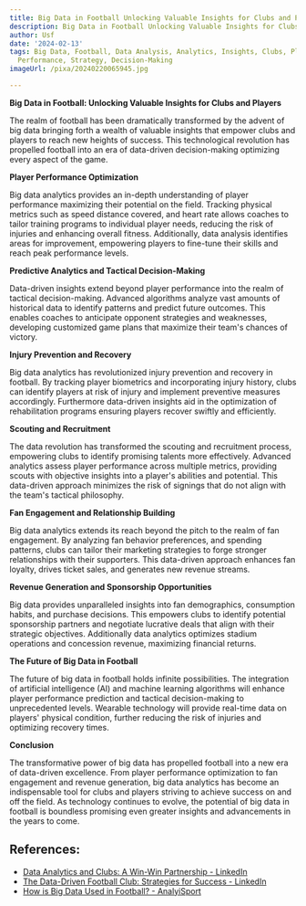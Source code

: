 ```yaml
---
title: Big Data in Football Unlocking Valuable Insights for Clubs and Players
description: Big Data in Football Unlocking Valuable Insights for Clubs and Players
author: Usf
date: '2024-02-13'
tags: Big Data, Football, Data Analysis, Analytics, Insights, Clubs, Players, Sports,
  Performance, Strategy, Decision-Making
imageUrl: /pixa/20240220065945.jpg

---
```

**Big Data in Football: Unlocking Valuable Insights for Clubs and Players**

The realm of football has been dramatically transformed by the advent of big data bringing forth a wealth of valuable insights that empower clubs and players to reach  new  heights of success. This technological revolution has  propelled football into an era of data-driven decision-making optimizing every aspect of the game.

**Player Performance Optimization**

Big data analytics provides  an in-depth understanding  of player performance maximizing their potential on the field. Tracking physical metrics such as speed distance covered, and heart rate allows coaches  to tailor training programs to individual player  needs, reducing the risk of injuries and enhancing overall fitness. Additionally, data analysis identifies  areas for improvement, empowering  players to fine-tune their skills and reach peak performance levels.

**Predictive Analytics and Tactical Decision-Making**

Data-driven insights extend beyond player performance into the realm of  tactical decision-making. Advanced algorithms analyze vast amounts  of historical data to identify patterns and predict future outcomes. This enables coaches to anticipate opponent strategies and weaknesses, developing customized game plans that maximize their team's chances of victory.

**Injury Prevention and Recovery**

Big  data analytics has revolutionized injury prevention and recovery in football. By tracking player biometrics and incorporating injury history, clubs  can identify  players at risk of injury and implement  preventive measures accordingly. Furthermore  data-driven  insights aid in the  optimization of rehabilitation programs  ensuring players recover swiftly  and efficiently.

**Scouting  and Recruitment**

The data revolution has transformed the scouting and recruitment process, empowering clubs to identify promising talents more effectively. Advanced  analytics  assess player performance across multiple metrics,  providing scouts  with objective insights into a player's abilities and potential. This data-driven approach minimizes the risk of signings that do not align with the team's tactical philosophy.

**Fan Engagement and Relationship Building**

Big  data analytics extends its reach beyond the pitch to the realm of fan engagement. By analyzing fan behavior preferences, and spending patterns,  clubs can tailor their marketing  strategies to forge stronger relationships with their supporters. This  data-driven  approach enhances fan loyalty, drives ticket sales, and generates new revenue  streams.

**Revenue Generation and Sponsorship  Opportunities**

Big data provides  unparalleled insights into fan demographics, consumption habits, and purchase decisions. This empowers clubs to identify  potential  sponsorship partners and negotiate lucrative deals that align with their strategic  objectives. Additionally data analytics optimizes stadium operations and concession revenue, maximizing financial returns.

**The Future  of Big Data in Football**

The future of big data in  football  holds infinite possibilities. The integration of artificial intelligence  (AI) and  machine learning algorithms will enhance player performance prediction and tactical  decision-making to unprecedented levels. Wearable technology will provide real-time data on players' physical condition, further reducing the risk  of  injuries and optimizing recovery times.

**Conclusion**

The transformative power of big  data has propelled football into a new era of data-driven excellence. From player performance optimization  to fan engagement and revenue generation, big data analytics has become an indispensable tool for clubs and players striving to achieve success on and  off the field. As technology continues to evolve, the potential of big data in football is boundless promising  even greater  insights and advancements in  the years to come.

## References:
- [Data Analytics and Clubs: A Win-Win Partnership - LinkedIn](https://www.linkedin.com/pulse/data-analytics-clubs-win-win-partnership-brandsen-sports)
- [The Data-Driven Football Club: Strategies for Success - LinkedIn](https://www.linkedin.com/pulse/data-driven-football-club-strategies-success-brandsen-sports)
- [How is Big Data Used in Football? - AnalyiSport](https://analyisport.com/insights/how-is-big-data-used-in-football/)
